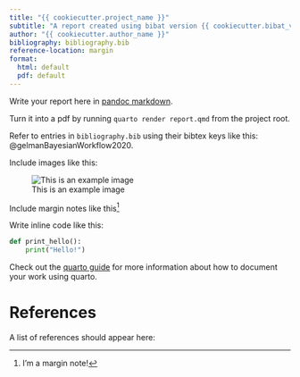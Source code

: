 ```yaml
---
title: "{{ cookiecutter.project_name }}"
subtitle: "A report created using bibat version {{ cookiecutter.bibat_version }}"
author: "{{ cookiecutter.author_name }}"
bibliography: bibliography.bib
reference-location: margin
format:
  html: default
  pdf: default
---
```


Write your report here in [pandoc
markdown](https://pandoc.org/MANUAL.html#pandocs-markdown).

Turn it into a pdf by running `quarto render report.qmd` from the project root.

Refer to entries in `bibliography.bib` using their bibtex keys like
this: @gelmanBayesianWorkflow2020.

Include images like this: 

![This is an example image](img/example.png)

Include margin notes like this^[I'm a margin note!]

Write inline code like this:

```python
def print_hello():
    print("Hello!")
```

Check out the [quarto guide](https://quarto.org/docs/guide/) for more
information about how to document your work using quarto.

# References

A list of references should appear here:


